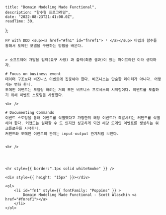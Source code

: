 
    title: "Domain Modeling Made Functional",
    description: "함수형 프로그래밍",
    date: "2022-08-23T21:41:00.0Z",
    readTime: 30,
};


<div style={{ marginTop: "4rem", fontFamily: "Recoleta, NotoSansKR-Thin, MalgunGothic", fontSize: '11pt', lineHeight: '22pt', letterSpacing: '.8px'}}>

    FP with DDD <sup><a href="#fn1" id="fnref1"> ¹ </a></sup> 타입과 함수를 통해서 도메인 모델을 구현하는 방법을 배운다.


    > 소프트웨어 개발을 입력(요구 사항) 과 출력(최종 결과)이 있는 파이프라인 이라 생각하자.

    # Focus on business event
    데이터 구조보다 비즈니스 이벤트에 집중해야 한다. 비즈니스는 단순한 데이터가 아니다. 어떻게든 변화 한다.
    도메인 이벤트는 모델링 하려는 거의 모든 비즈니스 프로세스의 시작점이다. 이벤트를 도출하기 위해 이벤트 스토밍을 사용한다.

    <br />

    # Documenting Commands
    이벤트 스토밍을 통해 이벤트를 식별했다고 가정한뒤 해당 이벤트가 촉발시키는 커맨드를 식별해야 한다. 커맨드는 실패할 수 도 있지만 성공하게 되면 해당 도메인 이벤트를 생성하는 워크플로우를 시작한다.
    커맨드와 도메인 이벤트의 관계는 input-output 관계처럼 보인다.


    <br />




    <hr style={{ border:".1px solid whiteSmoke" }} />

    <div style={{ height: "15px" }}></div>

    <ol>
        <li id="fn1" style={{ fontFamily: "Poppins" }} >
            Domain Modeling Made Functional - Scott Wlaschin <a href="#fnref1"></a>
        </li>
    </ol>

</div>

